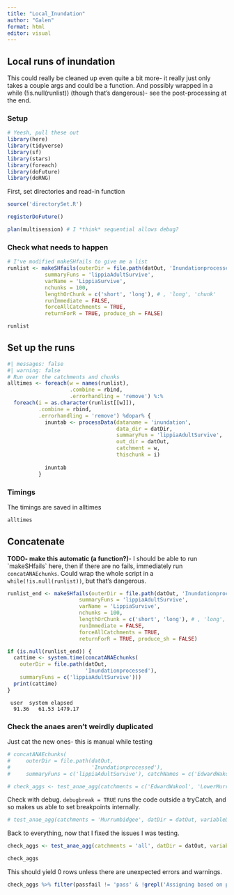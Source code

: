 ```yaml
---
title: "Local_Inundation"
author: "Galen"
format: html
editor: visual
---
```


## Local runs of inundation

This could really be cleaned up even quite a bit more- it really just only takes a couple args and could be a function. And possibly wrapped in a while (!is.null(runlist)) (though that's dangerous)- see the post-processing at the end.

### Setup

```r
# Yeesh, pull these out
library(here)
library(tidyverse)
library(sf)
library(stars)
library(foreach)
library(doFuture)
library(doRNG)
```

First, set directories and read-in function

```r
source('directorySet.R')

registerDoFuture()

plan(multisession) # I *think* sequential allows debug?
```

### Check what needs to happen

```r
# I've modified makeSHfails to give me a list
runlist <- makeSHfails(outerDir = file.path(datOut, 'Inundationprocessed'),
            summaryFuns = 'lippiaAdultSurvive',
            varName = 'LippiaSurvive',
            nchunks = 100,
            lengthOrChunk = c('short', 'long'), # , 'long', 'chunk'
            runImmediate = FALSE,
            forceAllCatchments = TRUE,
            returnForR = TRUE, produce_sh = FALSE)
```

```r
runlist
```

## Set up the runs

```r
#| messages: false
#| warning: false
# Run over the catchments and chunks 
alltimes <- foreach(w = names(runlist), 
                    .combine = rbind, 
                    .errorhandling = 'remove') %:%
  foreach(i = as.character(runlist[[w]]), 
          .combine = rbind, 
          .errorhandling = 'remove') %dopar% {
            inuntab <- processData(dataname = 'inundation', 
                                   data_dir = datDir, 
                                   summaryFun = 'lippiaAdultSurvive', 
                                   out_dir = datOut, 
                                   catchment = w, 
                                   thischunk = i)
            
            inuntab
          }
```

### Timings

The timings are saved in alltimes

```r
alltimes
```

## Concatenate

**TODO- make this automatic (a function?)**- I should be able to run \`makeSHfails\` here, then if there are no fails, immediately run `concatANAEchunks`. Could wrap the whole script in a `while(!is.null(runlist))`, but that's dangerous.

```r
runlist_end <- makeSHfails(outerDir = file.path(datOut, 'Inundationprocessed'),
                       summaryFuns = 'lippiaAdultSurvive',
                       varName = 'LippiaSurvive',
                       nchunks = 100,
                       lengthOrChunk = c('short', 'long'), # , 'long', 'chunk'
                       runImmediate = FALSE,
                       forceAllCatchments = TRUE,
                       returnForR = TRUE, produce_sh = FALSE)

if (is.null(runlist_end)) {
  cattime <- system.time(concatANAEchunks(
    outerDir = file.path(datOut,
                         'Inundationprocessed'),
    summaryFuns = c('lippiaAdultSurvive')))
  print(cattime)
}


```

     user  system elapsed 
      91.36   61.53 1479.17 

### Check the anaes aren't weirdly duplicated

Just cat the new ones- this is manual while testing

```r
# concatANAEchunks(
#     outerDir = file.path(datOut,
#                          'Inundationprocessed'),
#     summaryFuns = c('lippiaAdultSurvive'), catchNames = c('EdwardWakool', 'LowerMurray', 'CentralMurray'))
```

```r
# check_aggs <- test_anae_agg(catchments = c('EdwardWakool', 'LowerMurray', 'CentralMurray'), datDir = datOut, variableDir = 'Inundationprocessed', summaryFun = 'lippiaAdultSurvive')
```

Check with debug. `debugbreak = TRUE` runs the code outside a tryCatch, and so makes us able to set breakpoints internally.

```r
# test_anae_agg(catchments = 'Murrumbidgee', datDir = datOut, variableDir = 'Inundationprocessed', summaryFun = 'lippiaAdultSurvive', debugbreak = TRUE)
```

Back to everything, now that I fixed the issues I was testing.

```r
check_aggs <- test_anae_agg(catchments = 'all', datDir = datOut, variableDir = 'Inundationprocessed', summaryFun = 'lippiaAdultSurvive')
```

```r
check_aggs
```

This should yield 0 rows unless there are unexpected errors and warnings.

```r
check_aggs %>% filter(passfail != 'pass' & !grepl('Assigning based on position', passfail))
```
